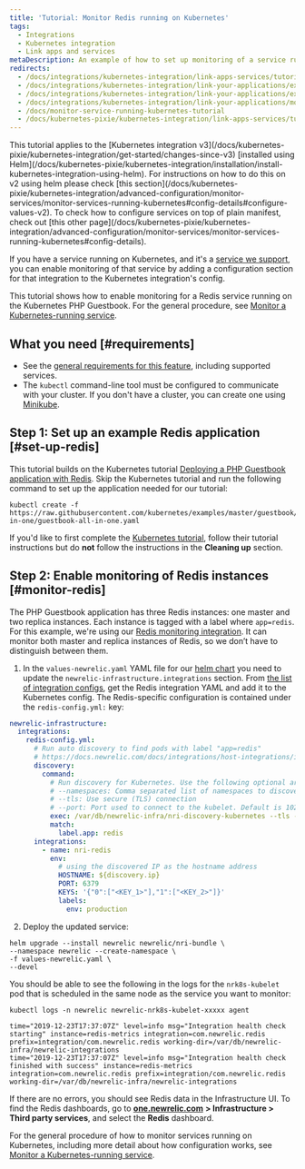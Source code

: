 ```yaml
---
title: 'Tutorial: Monitor Redis running on Kubernetes'
tags:
  - Integrations
  - Kubernetes integration
  - Link apps and services
metaDescription: An example of how to set up monitoring of a service running on Kubernetes.
redirects:
  - /docs/integrations/kubernetes-integration/link-apps-services/tutorial-monitor-redis-running-kubernetes
  - /docs/integrations/kubernetes-integration/link-your-applications/example-monitoring-service-redis-running-kubernetes
  - /docs/integrations/kubernetes-integration/link-your-applications/example-how-monitor-service-redis-running-kubernetes
  - /docs/integrations/kubernetes-integration/link-your-applications/monitor-service-running-kubernetes-tutorial
  - /docs/monitor-service-running-kubernetes-tutorial
  - /docs/kubernetes-pixie/kubernetes-integration/link-apps-services/tutorial-monitor-redis-running-kubernetes
---
```


<Callout variant="tip">
  This tutorial applies to the [Kubernetes integration v3](/docs/kubernetes-pixie/kubernetes-integration/get-started/changes-since-v3) [installed using Helm](/docs/kubernetes-pixie/kubernetes-integration/installation/install-kubernetes-integration-using-helm). For instructions on how to do this on v2 using helm please check [this section](/docs/kubernetes-pixie/kubernetes-integration/advanced-configuration/monitor-services/monitor-services-running-kubernetes#config-details#configure-values-v2). To check how to configure services on top of plain manifest, check out [this other page](/docs/kubernetes-pixie/kubernetes-integration/advanced-configuration/monitor-services/monitor-services-running-kubernetes#config-details).
</Callout>

If you have a service running on Kubernetes, and it's a [service we support](/docs/monitor-service-running-kubernetes#integration-configs), you can enable monitoring of that service by adding a configuration section for that integration to the Kubernetes integration's config.

This tutorial shows how to enable monitoring for a Redis service running on the Kubernetes PHP Guestbook. For the general procedure, see [Monitor a Kubernetes-running service](/docs/monitor-service-running-kubernetes).

## What you need [#requirements]

* See the [general requirements for this feature](/docs/monitor-service-running-kubernetes#requirements), including supported services.
* The `kubectl` command-line tool must be configured to communicate with your cluster. If you don't have a cluster, you can create one using [Minikube](https://kubernetes.io/docs/setup/minikube).

## Step 1: Set up an example Redis application [#set-up-redis]

This tutorial builds on the Kubernetes tutorial [Deploying a PHP Guestbook application with Redis](https://kubernetes.io/docs/tutorials/stateless-application/guestbook/). Skip the Kubernetes tutorial and run the following command to set up the application needed for our tutorial:

```shell
kubectl create -f https://raw.githubusercontent.com/kubernetes/examples/master/guestbook/all-in-one/guestbook-all-in-one.yaml
```

If you'd like to first complete the [Kubernetes tutorial](https://kubernetes.io/docs/tutorials/stateless-application/guestbook/), follow their tutorial instructions but do **not** follow the instructions in the **Cleaning up** section.

## Step 2: Enable monitoring of Redis instances [#monitor-redis]

The PHP Guestbook application has three Redis instances: one master and two replica instances. Each instance is tagged with a label where `app=redis`. For this example, we're using our [Redis monitoring integration](/docs/integrations/host-integrations/host-integrations-list/redis-monitoring-integration). It can monitor both master and replica instances of Redis, so we don’t have to distinguish between them.

1. In the `values-newrelic.yaml` YAML file for our [helm chart](/docs/kubernetes-pixie/kubernetes-integration/installation/install-kubernetes-integration-using-helm) you need to update the `newrelic-infrastructure.integrations` section. From [the list of integration configs](/docs/monitor-service-running-kubernetes#integration-configs), get the Redis integration YAML and add it to the Kubernetes config. The Redis-specific configuration is contained under the `redis-config.yml:` key:

  ```yaml
  newrelic-infrastructure:
    integrations:
      redis-config.yml:
        # Run auto discovery to find pods with label "app=redis"
        # https://docs.newrelic.com/docs/integrations/host-integrations/installation/container-auto-discovery
        discovery:
          command:
            # Run discovery for Kubernetes. Use the following optional arguments:
            # --namespaces: Comma separated list of namespaces to discover pods on
            # --tls: Use secure (TLS) connection
            # --port: Port used to connect to the kubelet. Default is 10255
            exec: /var/db/newrelic-infra/nri-discovery-kubernetes --tls --port 10250
            match:
              label.app: redis
        integrations:
          - name: nri-redis
            env:
              # using the discovered IP as the hostname address
              HOSTNAME: ${discovery.ip}
              PORT: 6379
              KEYS: '{"0":["<KEY_1>"],"1":["<KEY_2>"]}'
              labels:
                env: production
  ```

2. Deploy the updated service:

  ```shell
  helm upgrade --install newrelic newrelic/nri-bundle \
  --namespace newrelic --create-namespace \
  -f values-newrelic.yaml \
  --devel
  ```

  You should be able to see the following in the logs for the `nrk8s-kubelet` pod that is scheduled in the same node as the service you want to monitor:

  ```shell
  kubectl logs -n newrelic newrelic-nrk8s-kubelet-xxxxx agent
  ```

  ```
  time="2019-12-23T17:37:07Z" level=info msg="Integration health check starting" instance=redis-metrics integration=com.newrelic.redis prefix=integration/com.newrelic.redis working-dir=/var/db/newrelic-infra/newrelic-integrations
  time="2019-12-23T17:37:07Z" level=info msg="Integration health check finished with success" instance=redis-metrics integration=com.newrelic.redis prefix=integration/com.newrelic.redis working-dir=/var/db/newrelic-infra/newrelic-integrations
  ```

If there are no errors, you should see Redis data in the Infrastructure UI. To find the Redis dashboards, go to [**one.newrelic.com**](http://one.newrelic.com) **> Infrastructure > Third party services**, and select the **Redis** dashboard.

For the general procedure of how to monitor services running on Kubernetes, including more detail about how configuration works, see [Monitor a Kubernetes-running service](/docs/monitor-service-running-kubernetes).
